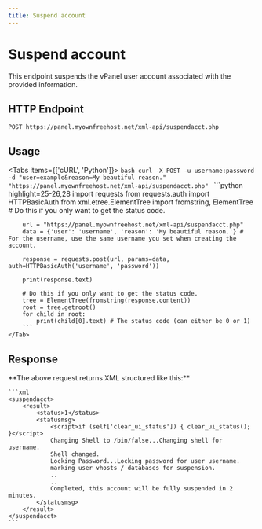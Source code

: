 ```yaml
---
title: Suspend account
---
```



# Suspend account
This endpoint suspends the vPanel user account associated with the provided information.


## HTTP Endpoint

`POST https://panel.myownfreehost.net/xml-api/suspendacct.php`

## Usage

<Tabs items={['cURL', 'Python']}>
    <Tab>
        ```bash
        curl -X POST -u username:password -d "user=example&reason=My beautiful reason." "https://panel.myownfreehost.net/xml-api/suspendacct.php"
        ```
    </Tab>
    <Tab>
        ```python highlight=25-26,28
        import requests
        from requests.auth import HTTPBasicAuth
        from xml.etree.ElementTree import fromstring, ElementTree # Do this if you only want to get the status code.

        url = "https://panel.myownfreehost.net/xml-api/suspendacct.php"
        data = {'user': 'username', 'reason': 'My beautiful reason.'} # For the username, use the same username you set when creating the account.

        response = requests.post(url, params=data, auth=HTTPBasicAuth('username', 'password'))

        print(response.text)

        # Do this if you only want to get the status code.
        tree = ElementTree(fromstring(response.content))
        root = tree.getroot()
        for child in root:
            print(child[0].text) # The status code (can either be 0 or 1)
        ```
    </Tab>
</Tabs>


## Response

<Callout emoji="💡">
    **The above request returns XML structured like this:**

    ```xml
    <suspendacct>
        <result>
            <status>1</status>
            <statusmsg>
                <script>if (self['clear_ui_status']) { clear_ui_status(); }</script>
                Changing Shell to /bin/false...Changing shell for username.
                Shell changed.
                Locking Password...Locking password for user username.
                marking user vhosts / databases for suspension.
                ..
                ..
                Completed, this account will be fully suspended in 2 minutes.
            </statusmsg>
        </result>
    </suspendacct>
    ```
</Callout>
